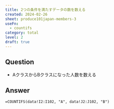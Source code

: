 ```yaml
---
title: 2つの条件を満たすデータの数を数える
created: 2024-02-26
sheet: produce101japan-members-3
useFn:
  - countifs
category: total
level: 2
draft: true
---
```


## Question

- AクラスからBクラスになった人数を数える

## Answer

```
=COUNTIFS(data!I2:I102, "A", data!J2:J102, "B")
```
